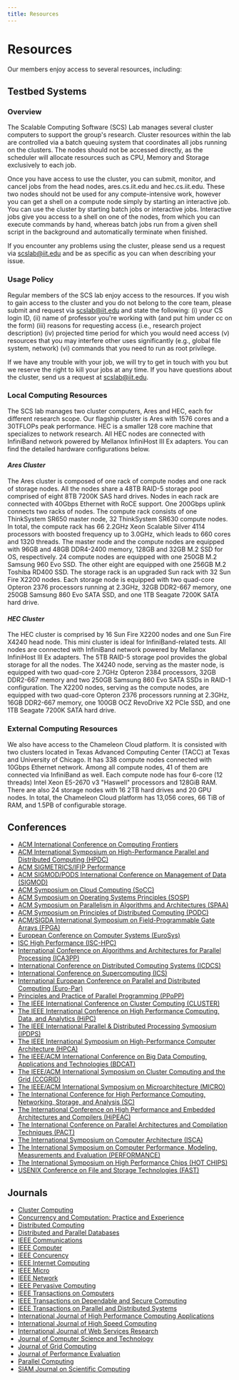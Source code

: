 ```yaml
---
title: Resources
---
```


# Resources

Our members enjoy access to several resources, including:

## Testbed Systems

### Overview

The Scalable Computing Software (SCS) Lab manages several cluster computers to support the group's research.
Cluster resources within the lab are controlled via a batch queuing system that coordinates all jobs running
on the clusters. The nodes should not be accessed directly, as the scheduler will allocate resources such as
CPU, Memory and Storage exclusively to each job.

Once you have access to use the cluster, you can submit, monitor, and cancel jobs from the head nodes,
ares.cs.iit.edu and hec.cs.iit.edu. These two nodes should not be used for any compute-intensive work,
however you can get a shell on a compute node simply by starting an interactive job. You can use the
cluster by starting batch jobs or interactive jobs. Interactive jobs give you access to a shell on one
of the nodes, from which you can execute commands by hand, whereas batch jobs run from a given shell
script in the background and automatically terminate when finished.

If you encounter any problems using the cluster, please send us a request via scslab@iit.edu and be as
specific as you can when describing your issue.

### Usage Policy

Regular members of the SCS lab enjoy access to the resources. If you wish to gain access to the cluster
and you do not belong to the core team, please submit and request via scslab@iit.edu and state the following:
(i) your CS login ID, (ii) name of professor you're working with (and put him under cc on the form) (iii)
reasons for requesting access (i.e., research project description) (iv) projected time period for which you
would need access (v) resources that you may interfere other uses significantly (e.g., global file system,
network) (vi) commands that you need to run as root privilege.

If we have any trouble with your job, we will try to get in touch with you but we reserve the right to kill
your jobs at any time. If you have questions about the cluster, send us a request at scslab@iit.edu.

### Local Computing Resources

The SCS lab manages two cluster computers, Ares and HEC, each for different research scope. Our flagship cluster
is Ares with 1576 cores and a 30TFLOPs peak performance. HEC is a smaller 128 core machine that specializes to
network research. All HEC nodes are connected with InfiniBand network powered by Mellanox InfiniHost III Ex
adapters. You can find the detailed hardware configurations below.

#### _Ares Cluster_

The Ares cluster is composed of one rack of compute nodes and one rack of storage nodes. All the nodes share a
48TB RAID-5 storage pool comprised of eight 8TB 7200K SAS hard drives. Nodes in each rack are connected with
40Gbps Ethernet with RoCE support. One 200Gbps uplink connects two racks of nodes. The compute rack consists of
one ThinkSystem SR650 master node, 32 ThinkSystem SR630 compute nodes. In total, the compute rack has 66 2.2GHz
Xeon Scalable Silver 4114 processors with boosted frequency up to 3.0GHz, which leads to 660 cores and 1320 threads.
The master node and the compute nodes are equipped with 96GB and 48GB DDR4-2400 memory, 128GB and 32GB M.2 SSD for
OS, respectively. 24 compute nodes are equipped with one 250GB M.2 Samsung 960 Evo SSD. The other eight are equipped
with one 256GB M.2 Toshiba RD400 SSD. The storage rack is an upgraded Sun rack with 32 Sun Fire X2200 nodes. Each
storage node is equipped with two quad-core Opteron 2376 processors running at 2.3GHz, 32GB DDR2-667 memory, one
250GB Samsung 860 Evo SATA SSD, and one 1TB Seagate 7200K SATA hard drive.

#### _HEC Cluster_

The HEC cluster is comprised by 16 Sun Fire X2200 nodes and one Sun Fire X4240 head node. This mini cluster is
ideal for InfiniBand-related tests. All nodes are connected with InfiniBand network powered by Mellanox InfiniHost
III Ex adapters. The 5TB RAID-5 storage pool provides the global storage for all the nodes. The X4240 node, serving
as the master node, is equipped with two quad-core 2.7GHz Opteron 2384 processors, 32GB DDR2-667 memory and two 250GB
Samsung 860 Evo SATA SSDs in RAID-1 configuration. The X2200 nodes, serving as the compute nodes, are equipped with
two quad-core Opteron 2376 processors running at 2.3GHz, 16GB DDR2-667 memory, one 100GB OCZ RevoDrive X2 PCIe SSD,
and one 1TB Seagate 7200K SATA hard drive.

### External Computing Resources

We also have access to the Chameleon Cloud platform. It is consisted with two clusters located in Texas Advanced
Computing Center (TACC) at Texas and University of Chicago. It has 338 compute nodes connected with 10Gbps Ethernet
network. Among all compute nodes, 41 of them are connected via InfiniBand as well. Each compute node has four 6-core
(12 threads) Intel Xeon E5-2670 v3 "Haswell" processors and 128GiB RAM. There are also 24 storage nodes with 16 2TB
hard drives and 20 GPU nodes. In total, the Chameleon Cloud platform has 13,056 cores, 66 TiB of RAM, and 1.5PB of
configurable storage.

## Conferences

- [ACM International Conference on Computing Frontiers](https://computingfrontiers.org/)
- [ACM International Symposium on High-Performance Parallel and Distributed Computing (HPDC)](http://www.hpdc.org/)
- [ACM SIGMETRICS/IFIP Performance](https://www.sigmetrics.org/)
- [ACM SIGMOD/PODS International Conference on Management of Data (SIGMOD)](http://sigmod.org/)
- [ACM Symposium on Cloud Computing (SoCC)](http://acmsocc.org/)
- [ACM Symposium on Operating Systems Principles (SOSP)](http://www.sosp.org/)
- [ACM Symposium on Parallelism in Algorithms and Architectures (SPAA)](https://spaa.acm.org/)
- [ACM Symposium on Principles of Distributed Computing (PODC)](https://www.podc.org/)
- [ACM/SIGDA International Symposium on Field-Programmable Gate Arrays (FPGA)](https://www.isfpga.org/)
- [European Conference on Computer Systems (EuroSys)](https://www.eurosys.org/)
- [ISC High Performance (ISC-HPC)](https://www.isc-hpc.com/)
- [International Conference on Algorithms and Architectures for Parallel Processing (ICA3PP)](https://link.springer.com/conference/ica3pp)
- [International Conference on Distributed Computing Systems (ICDCS)](https://ieeexplore.ieee.org/xpl/conhome/1000213/all-proceedings)
- [International Conference on Supercomputing (ICS)](http://www.ics-conference.org/)
- [International European Conference on Parallel and Distributed Computing (Euro-Par)](https://euro-par.org)
- [Principles and Practice of Parallel Programming (PPoPP)](https://www.ppopp.org/)
- [The IEEE International Conference on Cluster Computing (CLUSTER)](http://www.clustercomp.org/)
- [The IEEE International Conference on High Performance Computing, Data, and Analytics (HiPC)](http://hipc.org/)
- [The IEEE International Parallel & Distributed Processing Symposium (IPDPS)](http://www.ipdps.org/)
- [The IEEE International Symposium on High-Performance Computer Architecture (HPCA)](https://hpca-conf.org/)
- [The IEEE/ACM International Conference on Big Data Computing, Applications and Technologies (BDCAT)](https://bdcat-conference.org/)
- [The IEEE/ACM International Symposium on Cluster Computing and the Grid (CCGRID)](https://ieeexplore.ieee.org/xpl/conhome/1000093/all-proceedings)
- [The IEEE/ACM International Symposium on Microarchitecture (MICRO)](https://microarch.org/)
- [The International Conference for High Performance Computing, Networking, Storage, and Analysis (SC)](https://supercomputing.org/)
- [The International Conference on High Performance and Embedded Architectures and Compilers (HiPEAC)](https://www.hipeac.net)
- [The International Conference on Parallel Architectures and Compilation Techniques (PACT)](https://ieeexplore.ieee.org/xpl/conhome/1000535/all-proceedings)
- [The International Symposium on Computer Architecture (ISCA)](https://iscaconf.org/)
- [The International Symposium on Computer Performance, Modeling, Measurements and Evaluation (PERFORMANCE)](https://performance2023.sciencesconf.org/)
- [The International Symposium on High Performance Chips (HOT CHIPS)](https://www.hotchips.org/)
- [USENIX Conference on File and Storage Technologies (FAST)](https://www.usenix.org/conferences/byname/146)

## Journals

- [Cluster Computing](http://www.springer.com/computer/communication+networks/journal/10586)
- [Concurrency and Computation: Practice and Experience](https://www.wiley.com/en-us/Concurrency+and+Computation%3A+Practice+and+Experience-p-9780JNRL00556)
- [Distributed Computing](https://www.springer.com/journal/446)
- [Distributed and Parallel Databases](https://www.springer.com/journal/10619)
- [IEEE Communications](http://www.comsoc.org/commag)
- [IEEE Computer](http://www.computer.org/computer)
- [IEEE Concurency](http://ieeexplore.ieee.org/xpl/RecentIssue.jsp?punumber=4434)
- [IEEE Internet Computing](http://www.computer.org/internet)
- [IEEE Micro](http://www.computer.org/micro)
- [IEEE Network](http://www.comsoc.org/netmag)
- [IEEE Pervasive Computing](http://www.computer.org/pervasive)
- [IEEE Transactions on Computers](http://www.computer.org/tc)
- [IEEE Transactions on Dependable and Secure Computing](http://www.computer.org/tdsc)
- [IEEE Transactions on Parallel and Distributed Systems](http://www.computer.org/tpds)
- [International Journal of High Performance Computing Applications](http://hpc.sagepub.com/)
- [International Journal of High Speed Computing](https://www.worldscientific.com/worldscinet/ijhsc)
- [International Journal of Web Services Research](https://dblp.uni-trier.de/db/journals/jwsr/index.html)
- [Journal of Computer Science and Technology](http://jcste.ict.ac.cn/)
- [Journal of Grid Computing](https://www.springer.com/journal/10723/)
- [Journal of Performance Evaluation](http://www.elsevier.com/locate/peva)
- [Parallel Computing](http://www.journals.elsevier.com/parallel-computing/)
- [SIAM Journal on Scientific Computing](https://epubs.siam.org/journal/sjoce3)
